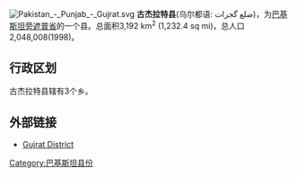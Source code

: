 [[File:Pakistan_-_Punjab_-_Gujrat.svg|right]]
'''古杰拉特县'''(乌尔都语: ضلع گجرات)，为[[巴基斯坦|巴基斯坦]][[旁遮普省|旁遮普省]]的一个县。总面积3,192 km<sup>2</sup> (1,232.4 sq mi)，总人口2,048,008(1998)。

== 行政区划 ==
古杰拉特县辖有3个乡。

==外部链接==
* [https://web.archive.org/web/20080516142357/http://www.dawn.com/weekly/herald/herald43.htm Gujrat District]

{{旁遮普省行政区划}}

[[Category:巴基斯坦县份|Category:巴基斯坦县份]]